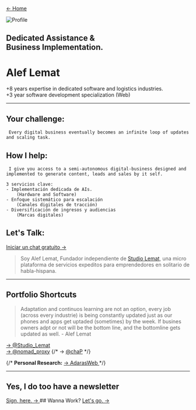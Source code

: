 
<a href="/" className="m-2">← Home</a>

<div className="m-0 p-0 flex gap-4 items-center ">
		<span>
			<img src={ProfilePic.src} alt="Profile" width={75} height={'full'} className="m-0 bg-blue-200 border rounded-xl" />
		</span>
		<h2 className="m-0 text-md font-light">
			Dedicated Assistance & <br /> Business Implementation. 
		</h2>
	</div>	

# Alef Lemat
+8 years expertise in dedicated software and logistics industries.\
+3 year software development specialization (Web)

---

## Your challenge: 
	 Every digital business eventually becomes an infinite loop of updates and scaling task.

## How I help: 
	 I give you access to a semi-autonomous digital-business designed and implemented to generate content, leads and sales by it self.

```
3 servicios clave:
- Implementación dedicada de AIs.
    (Hardware and Software)
- Enfoque sistemático para escalación
    (Canales digitales de tracción)
- Diversificación de ingresos y audiencias
    (Marcas digitales)
```


## Let's Talk: 
[Iniciar un chat gratuito →](https://wa.me/14493123765)

> Soy Alef Lemat, Fundador independiente de [Studio Lemat](https://studiolemat.online), una micro plataforma de servicios expeditos para emprendedores en solitario de habla-hispana.

----
## Portfolio Shortcuts
> Adaptation and continuos learning are not an option, every job (across every industrie) is being constantly updated just as our phones and apps get uptaded (sometimes) by the week. If busines owners adpt or not will be the bottom line, and the bottomline gets updated as well. - Alef Lemat

<a href="https:\\studiolemat.online">→ @Studio_Lemat</a>\
<a href="https:\\nomadproxy.site">→ @nomad_proxy</a>
{/* <a>→ [@chaP](/)</a> */}


{/* **Personal Research:**
<a href="https:\\hilosdeadara.online"> → AdarasWeb </a> */}

----
## Yes, I do too have a newsletter
<a href="/">
	Sign, here. →
</a>
## Wanna Work?
<a href="https://wa.me/14493123765">
	Let's go. →
</a>

